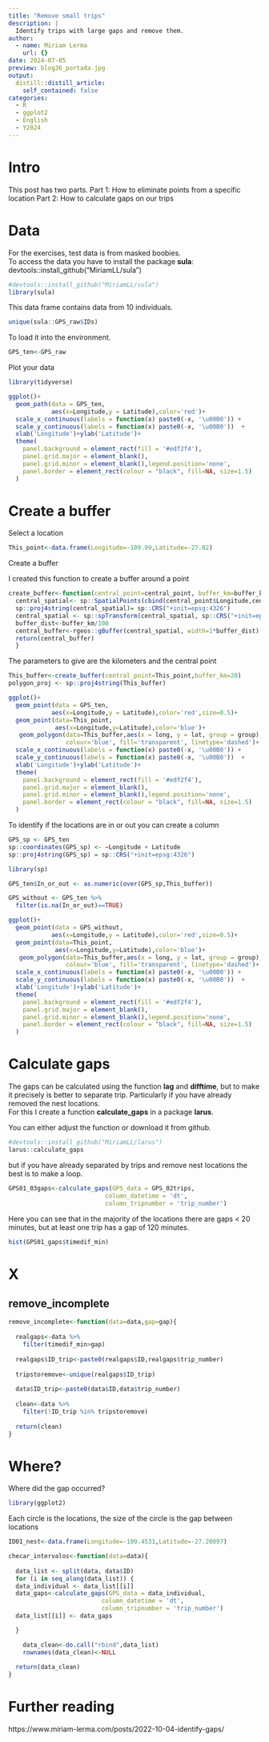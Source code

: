 ```yaml
---
title: "Remove small trips"
description: |
  Identify trips with large gaps and remove them.
author:
  - name: Miriam Lerma
    url: {}
date: 2024-07-05
preview: blog36_portada.jpg
output:
  distill::distill_article:
    self_contained: false
categories:
  - R
  - ggplot2
  - English
  - Y2024
---
```


# Intro

This post has two parts.
Part 1: How to eliminate points from a specific location
Part 2: How to calculate gaps on our trips

# Data 

For the exercises, test data is from masked boobies. <br>
To access the data you have to install the package **sula**: devtools::install_github("MiriamLL/sula")

```r
#devtools::install_github("MiriamLL/sula")
library(sula)
```

This data frame contains data from 10 individuals.

```r
unique(sula::GPS_raw$IDs)
```

To load it into the environment.

```r
GPS_ten<-GPS_raw
```

Plot your data

```r
library(tidyverse)
```

```r
ggplot()+
  geom_path(data = GPS_ten,
            aes(x=Longitude,y = Latitude),color='red')+
  scale_x_continuous(labels = function(x) paste0(-x, '\u00B0')) +
  scale_y_continuous(labels = function(x) paste0(-x, '\u00B0'))  +
  xlab('Longitude')+ylab('Latitude')+
  theme(
    panel.background = element_rect(fill = '#edf2f4'),
    panel.grid.major = element_blank(),
    panel.grid.minor = element_blank(),legend.position='none',
    panel.border = element_rect(colour = "black", fill=NA, size=1.5)
  )
```


# Create a buffer

Select a location

```r
This_point<-data.frame(Longitude=-109.99,Latitude=-27.02)
```

Create a buffer

I created this function to create a buffer around a point

```r
create_buffer<-function(central_point=central_point, buffer_km=buffer_km){
  central_spatial<- sp::SpatialPoints(cbind(central_point$Longitude,central_point$Latitude)) 
  sp::proj4string(central_spatial)= sp::CRS("+init=epsg:4326") 
  central_spatial <- sp::spTransform(central_spatial, sp::CRS("+init=epsg:4326"))
  buffer_dist<-buffer_km/100
  central_buffer<-rgeos::gBuffer(central_spatial, width=1*buffer_dist)
  return(central_buffer)
  }
```

The parameters to give are the kilometers and the central point

```r
This_buffer<-create_buffer(central_point=This_point,buffer_km=20)
polygon_proj <- sp::proj4string(This_buffer)
```


```r
ggplot()+
  geom_point(data = GPS_ten,
            aes(x=Longitude,y = Latitude),color='red',size=0.5)+
  geom_point(data=This_point,
             aes(x=Longitude,y=Latitude),color='blue')+
   geom_polygon(data=This_buffer,aes(x = long, y = lat, group = group),
                colour='blue', fill='transparent', linetype='dashed')+
  scale_x_continuous(labels = function(x) paste0(-x, '\u00B0')) +
  scale_y_continuous(labels = function(x) paste0(-x, '\u00B0'))  +
  xlab('Longitude')+ylab('Latitude')+
  theme(
    panel.background = element_rect(fill = '#edf2f4'),
    panel.grid.major = element_blank(),
    panel.grid.minor = element_blank(),legend.position='none',
    panel.border = element_rect(colour = "black", fill=NA, size=1.5)
  )
```


To identify if the locations are in or out you can create a column

```r
GPS_sp <- GPS_ten
sp::coordinates(GPS_sp) <- ~Longitude + Latitude
sp::proj4string(GPS_sp) = sp::CRS("+init=epsg:4326")
```

```r
library(sp)
```

```r
GPS_ten$In_or_out <- as.numeric(over(GPS_sp,This_buffer))
```

```r
GPS_without <- GPS_ten %>%
  filter(is.na(In_or_out)==TRUE)
```

```r
ggplot()+
  geom_point(data = GPS_without,
            aes(x=Longitude,y = Latitude),color='red',size=0.5)+
  geom_point(data=This_point,
             aes(x=Longitude,y=Latitude),color='blue')+
   geom_polygon(data=This_buffer,aes(x = long, y = lat, group = group),
                colour='blue', fill='transparent', linetype='dashed')+
  scale_x_continuous(labels = function(x) paste0(-x, '\u00B0')) +
  scale_y_continuous(labels = function(x) paste0(-x, '\u00B0'))  +
  xlab('Longitude')+ylab('Latitude')+
  theme(
    panel.background = element_rect(fill = '#edf2f4'),
    panel.grid.major = element_blank(),
    panel.grid.minor = element_blank(),legend.position='none',
    panel.border = element_rect(colour = "black", fill=NA, size=1.5)
  )
```

# Calculate gaps

The gaps can be calculated using the function **lag** and **difftime**, but to make it precisely is better to separate trip. Particularly if you have already removed the nest locations.  
For this I create a function **calculate_gaps** in a package **larus**.  

You can either adjust the function or download it from github. 

```r
#devtools::install_github("MiriamLL/larus")
larus::calculate_gaps
```

but if you have already separated by trips and remove nest locations the best is to make a loop. 

```r
GPS01_03gaps<-calculate_gaps(GPS_data = GPS_02trips,
                           column_datetime = 'dt',
                           column_tripnumber = 'trip_number')
```


Here you can see that in the majority of the locations there are gaps < 20 minutes, but at least one trip has a gap of 120 minutes.

```r
hist(GPS01_gaps$timedif_min)
```

# X

## remove_incomplete

```r
remove_incomplete<-function(data=data,gap=gap){
  
  realgaps<-data %>%
    filter(timedif_min>gap)
  
  realgaps$ID_trip<-paste0(realgaps$ID,realgaps$trip_number)
  
  tripstoremove<-unique(realgaps$ID_trip)
  
  data$ID_trip<-paste0(data$ID,data$trip_number)
  
  clean<-data %>%
    filter(!ID_trip %in% tripstoremove)
  
  return(clean)
}
```

# Where?

Where did the gap occurred?

```r
library(ggplot2)
```

Each circle is the locations, the size of the circle is the gap between locations

```r
ID01_nest<-data.frame(Longitude=-109.4531,Latitude=-27.20097)
```

```r
checar_intervalos<-function(data=data){
  
  data_list <- split(data, data$ID)
  for (i in seq_along(data_list)) {
  data_individual <- data_list[[i]]
  data_gaps<-calculate_gaps(GPS_data = data_individual,
                          column_datetime = 'dt',
                          column_tripnumber = 'trip_number')
  data_list[[i]] <- data_gaps

  }

    data_clean<-do.call("rbind",data_list)
    rownames(data_clean)<-NULL
  
  return(data_clean)
}
```







# Further reading

https://www.miriam-lerma.com/posts/2022-10-04-identify-gaps/

